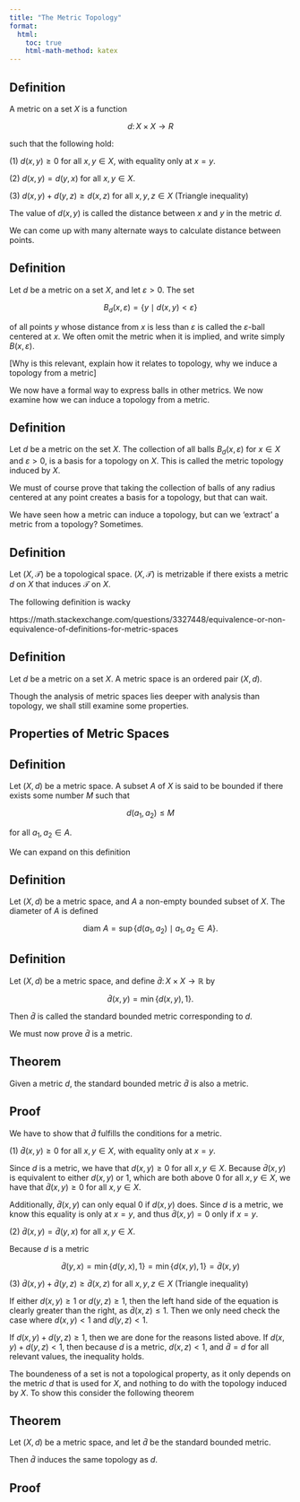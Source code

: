 ```yaml
---
title: "The Metric Topology"
format:
  html:
    toc: true
    html-math-method: katex
---
```


::: {.callout-note icon="false"}
## Definition

A [metric]{.definition} on a set $X$ is a function

$$
d \colon X \times X \rightarrow R
$$

such that the following hold:

$(1)$ $d(x,y) \geq 0$ for all $x,y \in X$, with equality only at $x = y$.

$(2)$ $d(x,y) = d(y,x)$ for all $x,y \in X$.

$(3)$ $d(x,y) + d(y,z) \geq d(x,z)$ for all $x,y,z\in X$ (Triangle inequality)
:::

The value of $d(x,y)$ is called the [distance]{.definition} between $x$ and $y$ in the metric $d$.

We can come up with many alternate ways to calculate distance between points. 

::: {.callout-note icon="false"}
## Definition

Let $d$ be a metric on a set $X$, and let $\varepsilon > 0$. The set

$$
B_d(x,\varepsilon) = \{y \mid d(x,y) < \varepsilon\}
$$

of all points $y$ whose distance from $x$ is less than $\varepsilon$ is called the [$\varepsilon$-ball centered at $x$]{.definition}. We often omit the metric when it is implied, and write simply $B(x,\varepsilon)$.
:::

[Why is this relevant, explain how it relates to topology, why we induce a topology from a metric]

We now have a formal way to express balls in other metrics. We now examine how we can induce a topology from a metric.

::: {.callout-note icon="false"}
## Definition

Let $d$ be a metric on the set $X$. The collection of all balls $B_d(x,\varepsilon)$ for $x \in X$ and $\varepsilon > 0$, is a basis for a topology on $X$. This is called the [metric topology]{.definition} induced by $X$.
:::

We must of course prove that taking the collection of balls of any radius centered at any point creates a basis for a topology, but that can wait.

We have seen how a metric can induce a topology, but can we 'extract' a metric from a topology? Sometimes.

::: {.callout-note icon="false"}
## Definition
Let $(X,\mathcal{T})$ be a topological space. $(X,\mathcal{T})$ is [metrizable]{.definition} if there exists a metric $d$ on $X$ that induces $\mathcal{T}$ on $X$.
:::

The following definition is wacky

https://math.stackexchange.com/questions/3327448/equivalence-or-non-equivalence-of-definitions-for-metric-spaces

::: {.callout-note icon="false"}
## Definition
Let $d$ be a metric on a set $X$. A [metric space]{.definition} is an ordered pair $(X,d)$. 
:::

Though the analysis of metric spaces lies deeper with analysis than topology, we shall still examine some properties.

## Properties of Metric Spaces

::: {.callout-note icon="false"}
## Definition
Let $(X,d)$ be a metric space. A subset $A$ of $X$ is said to be [bounded]{.definition} if there exists some number $M$ such that

$$
d(a_1,a_2) \leq M
$$

for all $a_1,a_2 \in A$.
:::

We can expand on this definition

::: {.callout-note icon="false"}
## Definition
Let $(X,d)$ be a metric space, and $A$ a non-empty bounded subset of $X$. The [diameter]{.definition} of $A$ is defined

$$
\text{diam }A = \sup\{d(a_1,a_2) \mid a_1,a_2 \in A\}.
$$
:::

::: {.callout-note icon="false"}
## Definition

Let $(X,d)$ be a metric space, and define ${\bar{d} \colon X \times X \rightarrow \mathbb{R}}$ by

$$
\bar{d}(x,y) = \min\{d(x,y),1\}.
$$

Then $\bar{d}$ is called the [standard bounded metric]{.definition} corresponding to $d$.
:::

We must now prove $\bar{d}$ is a metric.

::: {.callout-note icon="false"}
## Theorem

Given a metric $d$, the standard bounded metric $\bar{d}$ is also a metric.
:::

::: {.callout-tip icon="false" collapse="true"}
## Proof

We have to show that $\bar{d}$ fulfills the conditions for a metric.

$(1)$ $\bar{d}(x,y) \geq 0$ for all $x,y \in X$, with equality only at $x = y$.

Since $d$ is a metric, we have that $d(x,y) \geq 0$ for all $x,y \in X$. Because $\bar{d}(x,y)$ is equivalent to either $d(x,y)$ or $1$, which are both above $0$ for all $x,y \in X$, we have that $\bar{d}(x,y) \geq 0$ for all $x,y \in X$. 

Additionally, $\bar{d}(x,y)$ can only equal $0$ if $d(x,y)$ does. Since $d$ is a metric, we know this equality is only at $x = y$, and thus $\bar{d}(x,y) = 0$ only if $x = y$.

$(2)$ $\bar{d}(x,y) = \bar{d}(y,x)$ for all $x,y \in X$.

Because $d$ is a metric

$$
\bar{d}(y,x) = \min\{d(y,x),1\} = \min\{d(x,y),1\} = \bar{d}(x,y)
$$

$(3)$ $\bar{d}(x,y) + \bar{d}(y,z) \geq \bar{d}(x,z)$ for all $x,y,z\in X$ (Triangle inequality)

If either $d(x,y) \geq 1$ or $d(y,z) \geq 1$, then the left hand side of the equation is clearly greater than the right, as $\bar{d}(x,z) \leq 1$. Then we only need check the case where $d(x,y) < 1$ and $d(y,z) < 1$. 

If $d(x,y) + d(y,z) \geq 1$, then we are done for the reasons listed above. If $d(x,y) + d(y,z) < 1$, then because $d$ is a metric, $d(x,z) < 1$, and $\bar{d} = d$ for all relevant values, the inequality holds.
:::

The boundeness of a set is not a topological property, as it only depends on the metric $d$ that is used for $X$, and nothing to do with the topology induced by $X$. To show this consider the following theorem

::: {.callout-note icon="false"}
## Theorem

Let $(X,d)$ be a metric space, and let $\bar{d}$ be the standard bounded metric.

Then $\bar{d}$ induces the same topology as $d$.
:::

::: {.callout-tip icon="false" collapse="true"}
## Proof


:::
